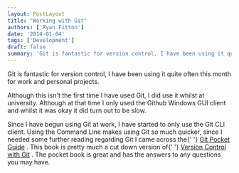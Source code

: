 ```yaml
---
layout: PostLayout
title: "Working with Git"
authors: ['Ryan Fitton']
date: '2014-01-04'
tags: ['Development']
draft: false
summary: 'Git is fantastic for version control, I have been using it quite often this month for work and personal projects. Although this isn&#8217;t the first time I have used Git, I did use it whilst at university. Although at that time I only used the Github Windows GUI client and whilst it was okay it ...'
---
```


Git is fantastic for version control, I have been using it quite often this month for work and personal projects.

Although this isn't the first time I have used Git, I did use it whilst at university. Although at that time I only used the Github Windows GUI client and whilst it was okay it did turn out to be slow.

Since I have begun using Git at work, I have started to only use the Git CLI client. Using the Command Line makes using Git so much quicker, since I needed some further reading regarding Git I came across the{\' \'} [Git Pocket Guide](http://www.amazon.co.uk/gp/product/1449325866/ref=as_li_ss_tl?ie=UTF8&camp=1634&creative=19450&creativeASIN=1449325866&linkCode=as2&tag=ryanfittoncou-21) . This book is pretty much a cut down version of{\' \'} [Version Control with Git](http://www.amazon.co.uk/gp/product/1449316387/ref=as_li_ss_tl?ie=UTF8&camp=1634&creative=19450&creativeASIN=1449316387&linkCode=as2&tag=ryanfittoncou-21) . The pocket book is great and has the answers to any questions you may have.
